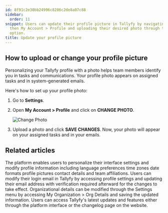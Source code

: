 ```yaml
---
id: 8f91c2e30bb24996c8286c2de8a07c88
sidebar:
  order: 11
snippet: Users can update their profile picture in Tallyfy by navigating to Settings
  then My Account > Profile and uploading their desired photo through the Change Photo
  option.
title: Update your profile picture
---
```


## How to upload or change your profile picture

Personalizing your Tallyfy profile with a photo helps team members identify you in tasks and communications. Your profile photo appears on assigned tasks and in system-generated emails.

Here's how to set up your profile photo:

1. Go to **Settings**.
2. Open **My Account > Profile** and click on **CHANGE PHOTO**.

   ![Change Photo](https://screenshots.tallyfy.com/tallyfy%2Fpro%2Fdesktop-light-change-profile-picture1701983252467.png)

3. Upload a photo and click **SAVE CHANGES**. Now, your photo will appear on your assigned tasks and in your emails.


## Related articles
<CardGrid>
<LinkTitleCard header="<b>Personal Settings > Personalization settings</b>" href="/products/pro/settings/personal-settings/personalization-settings/" > The platform enables users to personalize their interface settings and modify profile information including language preferences time zones date formats profile pictures contact details and team affiliations. </LinkTitleCard>
<LinkTitleCard header="<b>Personal Settings > Change my email address</b>" href="/products/pro/settings/personal-settings/how-can-i-change-my-email-address-in-tallyfy/" > Users can modify their login email in Tallyfy by accessing profile settings and updating their email address with verification required afterward for the changes to take effect. </LinkTitleCard>
<LinkTitleCard header="<b>Org Settings > Update organization details</b>" href="/products/pro/settings/org-settings/how-can-i-update-my-organization-details/" > Organizational details can be modified through the Settings menu by accessing My Organization > Org Details and saving the updated information. </LinkTitleCard>
<LinkTitleCard header="<b>Miscellaneous > Stay updated with Tallyfy's latest features</b>" href="/products/pro/miscellaneous/how-can-i-stay-updated-with-tallyfys-latest-features/" > Users can access Tallyfy's latest updates and features either through the platform interface or the changelog page on the website. </LinkTitleCard>
</CardGrid>